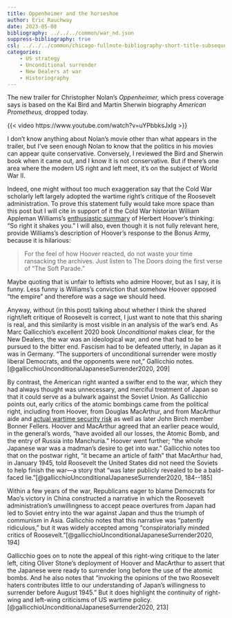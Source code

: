 ```yaml
---
title: Oppenheimer and the horseshoe
author: Eric Rauchway
date: 2023-05-08
bibliography: ../../../common/war_nd.json
suppress-bibliography: true
csl: ../../../common/chicago-fullnote-bibliography-short-title-subsequent.csl
categories:
    - US strategy
    - Unconditional surrender
    - New Dealers at war
    - Historiography
---
```


The new trailer for Christopher Nolan's *Oppenheimer,* which press coverage says is based on the Kai Bird and Martin Sherwin biography *American Prometheus,* dropped today.

{{< video https://www.youtube.com/watch?v=uYPbbksJxIg >}}

I don't know anything about Nolan's movie other than what appears in the trailer, but I've seen enough Nolan to know that the politics in his movies can appear quite conservative. Conversely, I reviewed the Bird and Sherwin book when it came out, and I know it is not conservative. But if there's one area where the modern US right and left meet, it's on the subject of World War II. 

Indeed, one might without too much exaggeration say that the Cold War scholarly left largely adopted the wartime right's critique of the Roosevelt administration. To prove this statement fully would take more space than this post but I will cite in support of it the Cold War historian William Appleman Williams's [enthusiastic summary](https://www.nybooks.com/articles/1970/11/05/what-this-country-needs/) of Herbert Hoover's thinking: "So right it shakes you." I will also, even though it is not fully relevant here, provide Williams's description of Hoover's response to the Bonus Army, because it is hilarious:

> For the feel of how Hoover reacted, do not waste your time ransacking the archives. Just listen to The Doors doing the first verse of “The Soft Parade.”

Maybe quoting that is unfair to leftists who admire Hoover, but as I say, it is funny. Less funny is Williams's conviction that somehow Hoover opposed "the empire" and therefore was a sage we should heed.

Anyway, without (in this post) talking about whether I think the shared right/left critique of Roosevelt is correct, I just want to note that this sharing is real, and this similarity is most visible in an analysis of the war's end. As Marc Gallicchio's excellent 2020 book *Unconditional* makes clear, for the New Dealers, the war was an ideological war, and one that had to be pursued to the bitter end. Fascism had to be defeated utterly, in Japan as it was in Germany. "The supporters of unconditional surrender were mostly liberal Democrats, and the opponents were not," Gallicchio notes.[@gallicchioUnconditionalJapaneseSurrender2020, 209] 

By contrast, the American right wanted a swifter end to the war, which they had always thought was unnecessary, and merciful treatment of Japan so that it could serve as a bulwark against the Soviet Union. As Gallicchio points out, early critics of the atomic bombings came from the political right, including from Hoover, from Douglas MacArthur, and from MacArthur aide and [actual wartime security risk](https://www.timesofisrael.com/new-book-deciphers-forgotten-intel-war-that-kept-the-nazis-from-the-holy-land/) as well as later John Birch member Bonner Fellers. Hoover and MacArthur agreed that an earlier peace would, in the general's words, "have avoided all our losses, the Atomic Bomb, and the entry of Russia into Manchuria." Hoover went further; "the whole Japanese war was a madman's desire to get into war." Gallicchio notes too that on the postwar right, "it became an article of faith" that MacArthur had, in January 1945, told Roosevelt the United States did not need the Soviets to help finish the war---a story that "was later publicly revealed to be a bald-faced lie."[@gallicchioUnconditionalJapaneseSurrender2020, 184--185]

Within a few years of the war, Republicans eager to blame Democrats for Mao's victory in China constructed a narrative in which the Roosevelt administration's unwillingness to accept peace overtures from Japan had led to Soviet entry into the war against Japan and thus the triumph of communism in Asia. Gallicchio notes that this narrative was "patently ridiculous," but it was widely accepted among "conspiratorially minded critics of Roosevelt."[@gallicchioUnconditionalJapaneseSurrender2020, 194]

Gallicchio goes on to note the appeal of this right-wing critique to the later left, citing Oliver Stone's deployment of Hoover and MacArthur to assert that the Japanese were ready to surrender long before the use of the atomic bombs. And he also notes that "invoking the opinions of the two Roosevelt haters contributes little to our understanding of Japan's willingness to surrender before August 1945." But it does highlight the continuity of right-wing and left-wing criticisms of US wartime policy.[@gallicchioUnconditionalJapaneseSurrender2020, 213]
